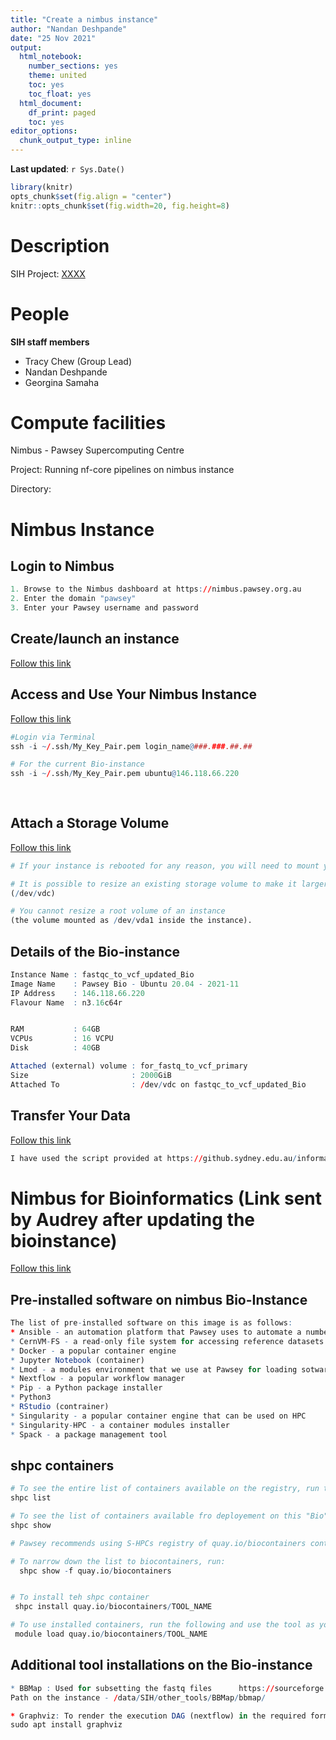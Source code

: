 ```yaml
---
title: "Create a nimbus instance"
author: "Nandan Deshpande"
date: "25 Nov 2021"
output:
  html_notebook:
    number_sections: yes
    theme: united
    toc: yes
    toc_float: yes
  html_document:
    df_print: paged
    toc: yes
editor_options:
  chunk_output_type: inline
---
```

__Last updated__: `r Sys.Date()`

```r
library(knitr)
opts_chunk$set(fig.align = "center")
knitr::opts_chunk$set(fig.width=20, fig.height=8) 
```


# Description
SIH Project: [XXXX](https:)


# People

__SIH staff members__

* Tracy Chew (Group Lead)
* Nandan Deshpande 
* Georgina Samaha


# Compute facilities

Nimbus - Pawsey Supercomputing Centre

Project: Running nf-core pipelines on nimbus instance

Directory: 


# Nimbus Instance

## Login to Nimbus

```r
1. Browse to the Nimbus dashboard at https://nimbus.pawsey.org.au
2. Enter the domain "pawsey"
3. Enter your Pawsey username and password

```

## Create/launch an instance
[Follow this link](https://support.pawsey.org.au/documentation/display/US/Create+a+Nimbus+Instance#CreateaNimbusInstance-LogintoyourNimbusdashboard)


## Access and Use Your Nimbus Instance
[Follow this link](https://support.pawsey.org.au/documentation/display/US/Access+and+Use+Your+Nimbus+Instance#AccessandUseYourNimbusInstance-LoginviaTerminal)
```r
 
#Login via Terminal
ssh -i ~/.ssh/My_Key_Pair.pem login_name@###.###.##.##

# For the current Bio-instance
ssh -i ~/.ssh/My_Key_Pair.pem ubuntu@146.118.66.220
  
  
```


## Attach a Storage Volume
[Follow this link](https://support.pawsey.org.au/documentation/display/US/Attach+a+Storage+Volume)
```r


# If your instance is rebooted for any reason, you will need to mount your volume again.

# It is possible to resize an existing storage volume to make it larger, if additional space is required in an instance. 
(/dev/vdc)

# You cannot resize a root volume of an instance 
(the volume mounted as /dev/vda1 inside the instance).

```

## Details of the Bio-instance

```r
Instance Name : fastqc_to_vcf_updated_Bio
Image Name    : Pawsey Bio - Ubuntu 20.04 - 2021-11
IP Address    : 146.118.66.220
Flavour Name  : n3.16c64r


RAM           : 64GB
VCPUs         : 16 VCPU
Disk          : 40GB

Attached (external) volume : for_fastq_to_vcf_primary
Size                       : 2000GiB
Attached To                : /dev/vdc on fastqc_to_vcf_updated_Bio
```



## Transfer Your Data
[Follow this link](https://support.pawsey.org.au/documentation/display/US/Transfer+Your+Data)
```r

I have used the script provided at https://github.sydney.edu.au/informatics/bio_tidbits/blob/master/Scripts/gadi_2_rds.pbs and modified it. 
```



# Nimbus for Bioinformatics (Link sent by Audrey after updating the bioinstance)
[Follow this link](https://support.pawsey.org.au/documentation/display/US/Nimbus+for+Bioinformatics#NimbusforBioinformatics-Summary)


## Pre-installed software on nimbus Bio-Instance

```r

The list of pre-installed software on this image is as follows:
* Ansible - an automation platform that Pawsey uses to automate a number of software deployment 
* CernVM-FS - a read-only file system for accessing reference datasets
* Docker - a popular container engine
* Jupyter Notebook (container)
* Lmod - a modules environment that we use at Pawsey for loading sotware
* Nextflow - a popular workflow manager
* Pip - a Python package installer 
* Python3
* RStudio (contrainer)
* Singularity - a popular container engine that can be used on HPC
* Singularity-HPC - a container modules installer
* Spack - a package management tool


```

## shpc containers
```r

# To see the entire list of containers available on the registry, run the following command
shpc list

# To see the list of containers available fro deployement on this "Bio" container
shpc show

# Pawsey recommends using S-HPCs registry of quay.io/biocontainers containers, as Biocontainers are a reliable source of well-built containers, with versions that are seamlessly matched to BioCondas tools. 

# To narrow down the list to biocontainers, run:
  shpc show -f quay.io/biocontainers


# To install teh shpc container
 shpc install quay.io/biocontainers/TOOL_NAME

# To use installed containers, run the following and use the tool as you normally would (no container syntax required):
 module load quay.io/biocontainers/TOOL_NAME


```


## Additional tool installations on the Bio-instance
```r
* BBMap : Used for subsetting the fastq files      https://sourceforge.net/projects/bbmap/
Path on the instance - /data/SIH/other_tools/BBMap/bbmap/

* Graphviz: To render the execution DAG (nextflow) in the required format http://www.graphviz.org/download/ 
sudo apt install graphviz

  
```


